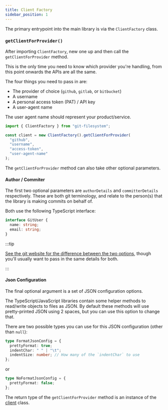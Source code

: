 ```yaml
---
title: Client Factory
sidebar_position: 1
---
```


The primary entrypoint into the main library is via the `ClientFactory` class.

### `getClientForProvider()`

After importing `ClientFactory`, new one up and then call the `getClientForProvider` method.

This is the only time you need to know which provider you're handling, from this point onwards the APIs are all the same.

The four things you need to pass in are:

- The provider of choice (`github`, `gitlab`, or `bitbucket`)
- A username
- A personal access token (PAT) / API key
- A user-agent name

The user agent name should represent your product/service.

```ts
import { ClientFactory } from "git-filesystem";

const client = new ClientFactory().getClientForProvider(
  "github",
  "username",
  "access-token",
  "user-agent-name"
);
```

The `getClientForProvider` method can also take other optional parameters.

#### Author / Commiter

The first two optional parameters are `authorDetails` and `committerDetails` respectively.
These are both git terminology, and relate to the person(s) that the library is making commits on behalf of.

Both use the following TypeScript interface:

```ts
interface GitUser {
  name: string;
  email: string;
}
```

:::tip

[See the git website for the difference between the two options](https://git-scm.com/book/en/v2/Git-Basics-Viewing-the-Commit-History#:~:text=You%20may%20be%20wondering%20what%20the%20difference%20is%20between%20author%20and%20committer.%20The%20author%20is%20the%20person%20who%20originally%20wrote%20the%20work%2C%20whereas%20the%20committer%20is%20the%20person%20who%20last%20applied%20the%20work.),
though you'll usually want to pass in the same details for both.

:::

#### Json Configuration

The final optional argument is a set of JSON configuration options.

The TypeScript/JavaScript libraries contain some helper methods to read/write objects to files as JSON.
By default these methods will use pretty-printed JSON using 2 spaces, but you can use this option to change that.

There are two possible types you can use for this JSON configuration (other than `null`):

```ts
type FormatJsonConfig = {
  prettyFormat: true;
  indentChar: " " | "\t";
  indentSize: number; // How many of the `indentChar` to use
};
```

or

```ts
type NoFormatJsonConfig = {
  prettyFormat: false;
};
```

The return type of the `getClientForProvider` method is an instance of the [client](./client) class.
